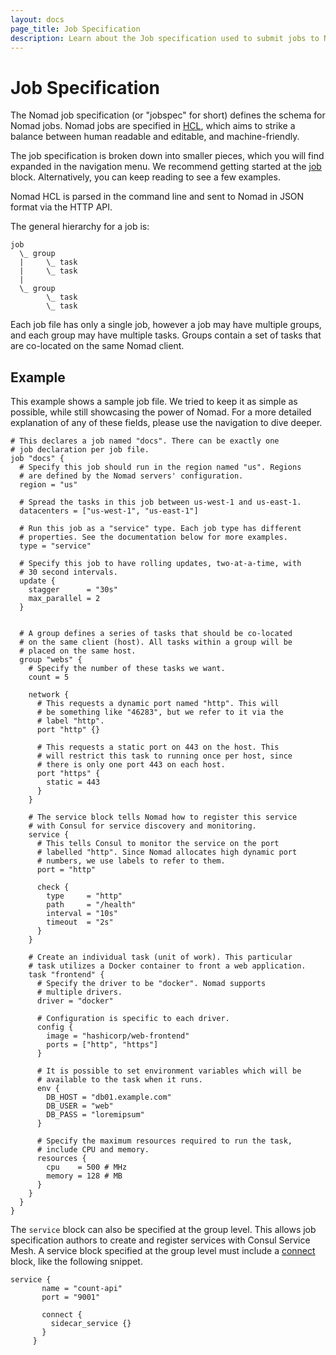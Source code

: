 ```yaml
---
layout: docs
page_title: Job Specification
description: Learn about the Job specification used to submit jobs to Nomad.
---
```


# Job Specification

The Nomad job specification (or "jobspec" for short) defines the schema for
Nomad jobs. Nomad jobs are specified in [HCL][], which aims to strike a balance
between human readable and editable, and machine-friendly.

The job specification is broken down into smaller pieces, which you will find
expanded in the navigation menu. We recommend getting started at the [job][]
block. Alternatively, you can keep reading to see a few examples.

Nomad HCL is parsed in the command line and sent to Nomad in JSON format via
the HTTP API.

The general hierarchy for a job is:

```text
job
  \_ group
  |     \_ task
  |     \_ task
  |
  \_ group
        \_ task
        \_ task
```

Each job file has only a single job, however a job may have multiple groups, and
each group may have multiple tasks. Groups contain a set of tasks that are
co-located on the same Nomad client.

## Example

This example shows a sample job file. We tried to keep it as simple as possible,
while still showcasing the power of Nomad. For a more detailed explanation of
any of these fields, please use the navigation to dive deeper.

```hcl
# This declares a job named "docs". There can be exactly one
# job declaration per job file.
job "docs" {
  # Specify this job should run in the region named "us". Regions
  # are defined by the Nomad servers' configuration.
  region = "us"

  # Spread the tasks in this job between us-west-1 and us-east-1.
  datacenters = ["us-west-1", "us-east-1"]

  # Run this job as a "service" type. Each job type has different
  # properties. See the documentation below for more examples.
  type = "service"

  # Specify this job to have rolling updates, two-at-a-time, with
  # 30 second intervals.
  update {
    stagger      = "30s"
    max_parallel = 2
  }


  # A group defines a series of tasks that should be co-located
  # on the same client (host). All tasks within a group will be
  # placed on the same host.
  group "webs" {
    # Specify the number of these tasks we want.
    count = 5

    network {
      # This requests a dynamic port named "http". This will
      # be something like "46283", but we refer to it via the
      # label "http".
      port "http" {}

      # This requests a static port on 443 on the host. This
      # will restrict this task to running once per host, since
      # there is only one port 443 on each host.
      port "https" {
        static = 443
      }
    }

    # The service block tells Nomad how to register this service
    # with Consul for service discovery and monitoring.
    service {
      # This tells Consul to monitor the service on the port
      # labelled "http". Since Nomad allocates high dynamic port
      # numbers, we use labels to refer to them.
      port = "http"

      check {
        type     = "http"
        path     = "/health"
        interval = "10s"
        timeout  = "2s"
      }
    }

    # Create an individual task (unit of work). This particular
    # task utilizes a Docker container to front a web application.
    task "frontend" {
      # Specify the driver to be "docker". Nomad supports
      # multiple drivers.
      driver = "docker"

      # Configuration is specific to each driver.
      config {
        image = "hashicorp/web-frontend"
        ports = ["http", "https"]
      }

      # It is possible to set environment variables which will be
      # available to the task when it runs.
      env {
        DB_HOST = "db01.example.com"
        DB_USER = "web"
        DB_PASS = "loremipsum"
      }

      # Specify the maximum resources required to run the task,
      # include CPU and memory.
      resources {
        cpu    = 500 # MHz
        memory = 128 # MB
      }
    }
  }
}
```

The `service` block can also be specified at the group level. This allows job specification authors
to create and register services with Consul Service Mesh. A service block specified at the group 
level must include a [connect][] block, like the following snippet.

```hcl
service {
       name = "count-api"
       port = "9001"

       connect {
         sidecar_service {}
       }
     }
```

[hcl]: https://github.com/hashicorp/hcl 'HashiCorp Configuration Language'
[job]: /nomad/docs/job-specification/job 'Nomad job Job Specification'
[connect]: /nomad/docs/job-specification/connect 'Connect Block Specification'
